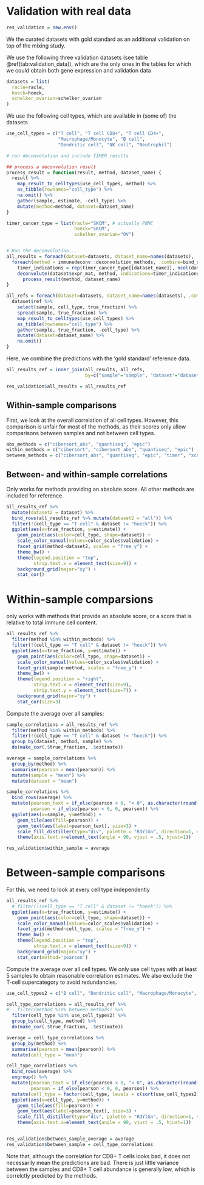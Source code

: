 # Validation with real data
```r
res_validation = new.env()

```
We the curated datasets with gold standard as an additional validation on top of the mixing study. 

We use the following three validation datasets (see table \@ref(tab:validation_data)), which are the only ones
in the tables for which we could obtain both gene expression and validation data
```r
datasets = list(
  racle=racle,
  hoeck=hoeck,
  schelker_ovarian=schelker_ovarian
)
```

We use the following cell types, which are available in (some of) the datasets
```r
use_cell_types = c("T cell", "T cell CD8+", "T cell CD4+",
                   "Macrophage/Monocyte", "B cell", 
                   "Dendritic cell", "NK cell", "Neutrophil")
```

```r
# run deconvolution and include TIMER results

## process a deconvolution result
process_result = function(result, method, dataset_name) {
  result %>% 
    map_result_to_celltypes(use_cell_types, method) %>% 
    as_tibble(rownames="cell_type") %>% 
    na.omit() %>% 
    gather(sample, estimate, -cell_type) %>% 
    mutate(method=method, dataset=dataset_name)
}

timer_cancer_type = list(racle="SKCM", # actually PBMC
                         hoeck="SKCM", 
                         schelker_ovarian="OV")


# Run the deconvolution...
all_results = foreach(dataset=datasets, dataset_name=names(datasets), .combine=bind_rows) %:%
  foreach(method = immunedeconv::deconvolution_methods, .combine=bind_rows) %do% {
    timer_indications = rep(timer_cancer_type[[dataset_name]], ncol(dataset$expr_mat))
    deconvolute(dataset$expr_mat, method, indications=timer_indications) %>%
      process_result(method, dataset_name)
}

all_refs = foreach(dataset=datasets, dataset_name=names(datasets), .combine=bind_rows) %do% {
  dataset$ref %>% 
    select(sample, cell_type, true_fraction) %>%
    spread(sample, true_fraction) %>% 
    map_result_to_celltypes(use_cell_types) %>% 
    as_tibble(rownames="cell_type") %>% 
    gather(sample, true_fraction, -cell_type) %>% 
    mutate(dataset=dataset_name) %>% 
    na.omit()
}
```

Here, we combine the predictions with the 'gold standard' reference data. 
```r
all_results_ref = inner_join(all_results, all_refs, 
                             by=c("sample"="sample", "dataset"="dataset", "cell_type"="cell_type"))

res_validation$all_results = all_results_ref
```

## Within-sample comparisons
First, we look at the overall correlation of all cell types. 
However, this comparison is unfair for most of the methods, as their scores only allow comparisons between samples and not between cell types. 

```r
abs_methods = c("cibersort_abs", "quantiseq", "epic")
within_methods = c("cibersort", "cibersort_abs", "quantiseq", "epic")
between_methods = c("cibersort_abs", "quantiseq", "epic", "timer", "xcell", "mcp_counter")
```

## Between- and within-sample correlations
Only works for methods providing an absolute score. 
All other methods are included for reference. 
```r
all_results_ref %>%
  mutate(dataset2 = dataset) %>%
  bind_rows(all_results_ref %>% mutate(dataset2 = "all")) %>% 
  filter(!(cell_type == "T cell" & dataset != "hoeck")) %>% 
  ggplot(aes(x=true_fraction, y=estimate)) +
    geom_point(aes(color=cell_type, shape=dataset)) + 
    scale_color_manual(values=color_scales$validation) + 
    facet_grid(method~dataset2, scales = "free_y") + 
    theme_bw() + 
    theme(legend.position = "top",
          strip.text.x = element_text(size=9)) + 
    background_grid(major="xy") + 
    stat_cor() 
```

# Within-sample comparsions
only works with methods that provide an absolute score, or a score that is relative to total immune
cell content. 
```r
all_results_ref %>% 
  filter(method %in% within_methods) %>% 
  filter(!(cell_type == "T cell" & dataset != "hoeck")) %>% 
  ggplot(aes(x=true_fraction, y=estimate)) +
    geom_point(aes(color=cell_type, shape=dataset)) + 
    scale_color_manual(values=color_scales$validation) + 
    facet_grid(sample~method, scales = "free_y") + 
    theme_bw() + 
    theme(legend.position = "right",
          strip.text.x = element_text(size=9),
          strip.text.y = element_text(size=7)) + 
    background_grid(major="xy") + 
    stat_cor(size=3) 


```

Compute the average over all samples:
```r
sample_correlations = all_results_ref %>%
  filter(method %in% within_methods) %>%
  filter(!(cell_type == "T cell" & dataset != "hoeck")) %>%
  group_by(dataset, method, sample) %>%
  do(make_cor(.$true_fraction, .$estimate))

average = sample_correlations %>% 
  group_by(method) %>% 
  summarise(pearson = mean(pearson)) %>% 
  mutate(sample = "mean") %>% 
  mutate(dataset = "mean")

sample_correlations %>%
  bind_rows(average) %>% 
  mutate(pearson_text = if_else(pearson < 0, "< 0", as.character(round(pearson, 2))),
         pearson = if_else(pearson < 0, 0, pearson)) %>%
  ggplot(aes(x=sample, y=method)) +
    geom_tile(aes(fill=pearson)) +
    geom_text(aes(label=pearson_text), size=3) +
    scale_fill_distiller(type="div", palette = "RdYlGn", direction=1, values=c(0,1))  +
    theme(axis.text.x=element_text(angle = 90, vjust = .5, hjust=1))

res_validation$within_sample = average
```


# Between-sample comparisons
For this, we need to look at every cell type independently
```r
all_results_ref %>%
  # filter(!(cell_type == "T cell" & dataset != "hoeck")) %>% 
  ggplot(aes(x=true_fraction, y=estimate)) +
    geom_point(aes(color=cell_type, shape=dataset)) + 
    scale_color_manual(values=color_scales$validation) + 
    facet_grid(method~cell_type, scales = "free_y") + 
    theme_bw() + 
    theme(legend.position = "top",
          strip.text.x = element_text(size=9)) + 
    background_grid(major="xy") + 
    stat_cor(method='pearson') 
```

Compute the average over all cell types. 
We only use cell types with at least 5 samples to obtain reasonable 
correlation estimates. We also exclude the T-cell supercategory to 
avoid redundancies.

```r
use_cell_types2 = c("B cell", "Dendritic cell", "Macrophage/Monocyte", "NK cell", "T cell CD4+", "T cell CD8+")
```

```r
cell_type_correlations = all_results_ref %>%
#   filter(method %in% between_methods) %>%
  filter(cell_type %in% use_cell_types2) %>%
  group_by(cell_type, method) %>%
  do(make_cor(.$true_fraction, .$estimate))

average = cell_type_correlations %>% 
  group_by(method) %>% 
  summarise(pearson = mean(pearson)) %>% 
  mutate(cell_type = "mean") 

cell_type_correlations %>%
  bind_rows(average) %>% 
  ungroup() %>%
  mutate(pearson_text = if_else(pearson < 0, "< 0", as.character(round(pearson, 2))),
         pearson = if_else(pearson < 0, 0, pearson)) %>%
  mutate(cell_type = factor(cell_type, levels = c(sort(use_cell_types2), "mean"))) %>% 
  ggplot(aes(x=cell_type, y=method)) +
    geom_tile(aes(fill=pearson)) +
    geom_text(aes(label=pearson_text), size=3) +
    scale_fill_distiller(type="div", palette = "RdYlGn", direction=1, values=c(0,1))  +
    theme(axis.text.x=element_text(angle = 90, vjust = .5, hjust=1))


res_validation$between_sample_average = average
res_validation$between_sample = cell_type_correlations
```


Note that, although the correlation for CD8+ T cells looks bad, it does not necessarily mean the predictions are bad. There is just little variance between the samples and CD8+ T cell abundance is generally low, which is correlctly predicted by the methods. 

